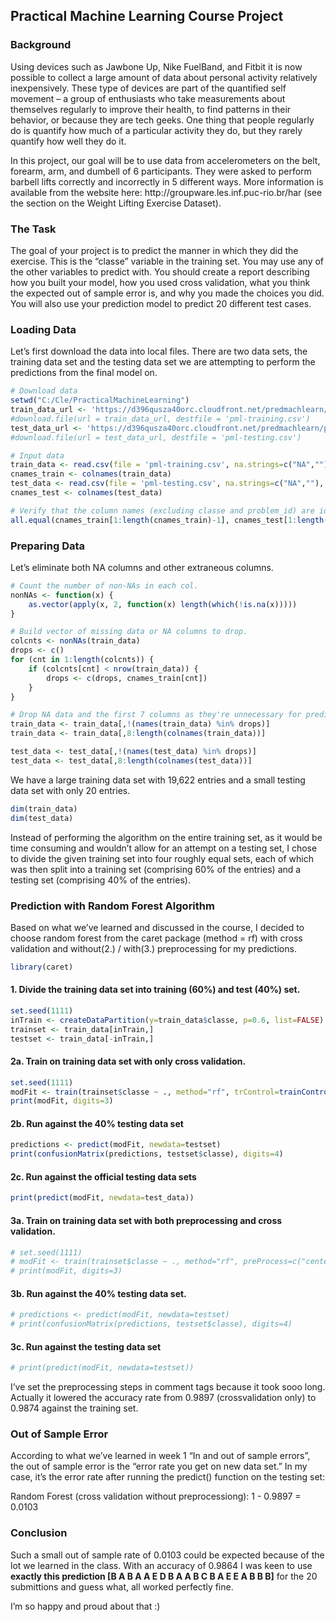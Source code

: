 ## Practical Machine Learning Course Project

### Background

Using devices such as Jawbone Up, Nike FuelBand, and Fitbit it is now possible to collect a large amount of data about personal activity relatively inexpensively. These type of devices are part of the quantified self movement – a group of enthusiasts who take measurements about themselves regularly to improve their health, to find patterns in their behavior, or because they are tech geeks. One thing that people regularly do is quantify how much of a particular activity they do, but they rarely quantify how well they do it. 

In this project, our goal will be to use data from accelerometers on the belt, forearm, arm, and dumbell of 6 participants. They were asked to perform barbell lifts correctly and incorrectly in 5 different ways. More information is available from the website here: http://groupware.les.inf.puc-rio.br/har (see the section on the Weight Lifting Exercise Dataset). 

### The Task

The goal of your project is to predict the manner in which they did the exercise. This is the "classe" variable in the training set. You may use any of the other variables to predict with. You should create a report describing how you built your model, how you used cross validation, what you think the expected out of sample error is, and why you made the choices you did. You will also use your prediction model to predict 20 different test cases. 

### Loading Data

Let's first download the data into local files. There are two data sets, the training data set and the testing data set we are attempting to perform the predictions from the final model on.

```r
# Download data
setwd("C:/Cle/PracticalMachineLearning")
train_data_url <- 'https://d396qusza40orc.cloudfront.net/predmachlearn/pml-training.csv'
#download.file(url = train_data_url, destfile = 'pml-training.csv')
test_data_url <- 'https://d396qusza40orc.cloudfront.net/predmachlearn/pml-testing.csv'
#download.file(url = test_data_url, destfile = 'pml-testing.csv')

# Input data
train_data <- read.csv(file = 'pml-training.csv', na.strings=c("NA",""), header=TRUE)
cnames_train <- colnames(train_data)
test_data <- read.csv(file = 'pml-testing.csv', na.strings=c("NA",""), header=TRUE)
cnames_test <- colnames(test_data)

# Verify that the column names (excluding classe and problem_id) are identical in the training and test data set
all.equal(cnames_train[1:length(cnames_train)-1], cnames_test[1:length(cnames_train)-1])
```

### Preparing Data

Let's eliminate both NA columns and other extraneous columns.

```r
# Count the number of non-NAs in each col.
nonNAs <- function(x) {
    as.vector(apply(x, 2, function(x) length(which(!is.na(x)))))
}

# Build vector of missing data or NA columns to drop.
colcnts <- nonNAs(train_data)
drops <- c()
for (cnt in 1:length(colcnts)) {
    if (colcnts[cnt] < nrow(train_data)) {
        drops <- c(drops, cnames_train[cnt])
    }
}

# Drop NA data and the first 7 columns as they're unnecessary for predicting.
train_data <- train_data[,!(names(train_data) %in% drops)]
train_data <- train_data[,8:length(colnames(train_data))]

test_data <- test_data[,!(names(test_data) %in% drops)]
test_data <- test_data[,8:length(colnames(test_data))]
```

We have a large training data set with 19,622 entries and a small testing data set with only 20 entries.

```r
dim(train_data)
dim(test_data)
```

Instead of performing the algorithm on the entire training set, as it would be time consuming and wouldn't allow for an attempt on a testing set, I chose to divide the given training set into four roughly equal sets, each of which was then split into a training set (comprising 60% of the entries) and a testing set (comprising 40% of the entries).

### Prediction with Random Forest Algorithm

Based on what we've learned and discussed in the course, I decided to choose random forest from the caret package (method = rf) with cross validation and without(2.) / with(3.) preprocessing for my predictions.

```r
library(caret)
```

#### 1. Divide the training data set into training (60%) and test (40%) set.

```r
set.seed(1111)
inTrain <- createDataPartition(y=train_data$classe, p=0.6, list=FALSE)
trainset <- train_data[inTrain,]
testset <- train_data[-inTrain,]
```

#### 2a. Train on training data set with only cross validation.

```r
set.seed(1111)
modFit <- train(trainset$classe ~ ., method="rf", trControl=trainControl(method = "cv", number = 4), data=trainset)
print(modFit, digits=3)
```

#### 2b. Run against the 40% testing data set

```r
predictions <- predict(modFit, newdata=testset)
print(confusionMatrix(predictions, testset$classe), digits=4)
```

#### 2c. Run against the official testing data sets

```r
print(predict(modFit, newdata=test_data))
```

#### 3a. Train on training data set with both preprocessing and cross validation.

```r
# set.seed(1111)
# modFit <- train(trainset$classe ~ ., method="rf", preProcess=c("center", "scale"), trControl#Z=trainControl(method = "cv", number = 4), data=trainset)
# print(modFit, digits=3)
```

#### 3b. Run against the 40% testing data set.

```r
# predictions <- predict(modFit, newdata=testset)
# print(confusionMatrix(predictions, testset$classe), digits=4)
```

#### 3c. Run against the testing data set

```r
# print(predict(modFit, newdata=testset))
```

I've set the preprocessing steps in comment tags because it took sooo long. Actually it lowered the accuracy rate from 0.9897 (crossvalidation only) to 0.9874 against the training set.

### Out of Sample Error

According to what we've learned in week 1 “In and out of sample errors”, the out of sample error is the “error rate you get on new data set.” In my case, it's the error rate after running the predict() function on the testing set:

Random Forest (cross validation without preprocessiong): 1 - 0.9897 = 0.0103

### Conclusion

Such a small out of sample rate of 0.0103 could be expected because of the lot we learned in the class. With an accuracy of 0.9864 I was keen to use **exactly this prediction [B A B A A E D B A A B C B A E E A B B B]** for the 20 submittions and guess what, all worked perfectly fine. 

I'm so happy and proud about that :)
